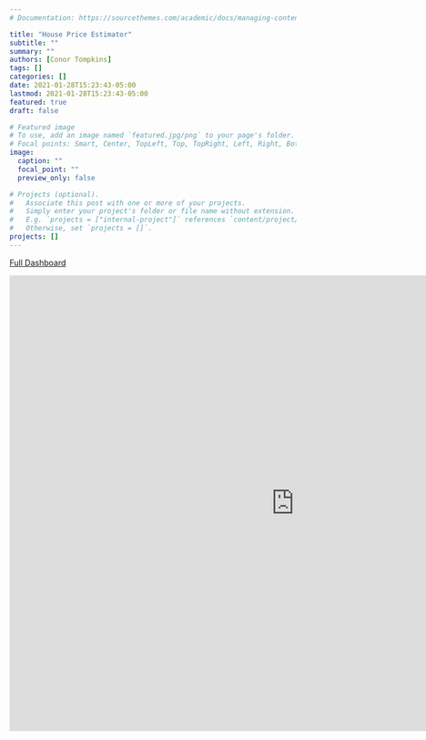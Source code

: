 ```yaml
---
# Documentation: https://sourcethemes.com/academic/docs/managing-content/

title: "House Price Estimator"
subtitle: ""
summary: ""
authors: [Conor Tompkins]
tags: []
categories: []
date: 2021-01-28T15:23:43-05:00
lastmod: 2021-01-28T15:23:43-05:00
featured: true
draft: false

# Featured image
# To use, add an image named `featured.jpg/png` to your page's folder.
# Focal points: Smart, Center, TopLeft, Top, TopRight, Left, Right, BottomLeft, Bottom, BottomRight.
image:
  caption: ""
  focal_point: ""
  preview_only: false

# Projects (optional).
#   Associate this post with one or more of your projects.
#   Simply enter your project's folder or file name without extension.
#   E.g. `projects = ["internal-project"]` references `content/project/deep-learning/index.md`.
#   Otherwise, set `projects = []`.
projects: []
---
```

[Full Dashboard]( https://conorotompkins.shinyapps.io/house_price_estimator/)

<iframe height="800" width="1000" frameborder="yes" src=" https://conorotompkins.shinyapps.io/house_price_estimator/"> </iframe>